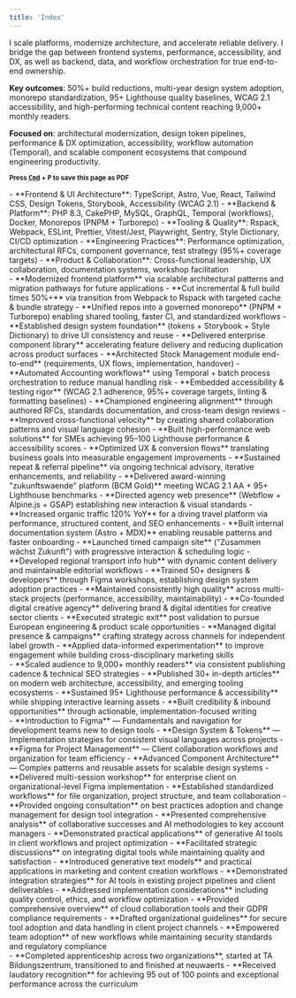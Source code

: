 ```yaml
---
title: 'Index'
---
```


I scale platforms, modernize architecture, and accelerate reliable delivery. I bridge the gap between frontend systems, performance, accessibility, and DX, as well as backend, data, and workflow orchestration for true end-to-end ownership.

**Key outcomes**: 50%+ build reductions, multi-year design system adoption, monorepo standardization, 95+ Lighthouse quality baselines, WCAG 2.1 accessibility, and high-performing technical content reaching 9,000+ monthly readers.

**Focused on**: architectural modernization, design token pipelines, performance & DX optimization, accessibility, workflow automation (Temporal), and scalable component ecosystems that compound engineering productivity.

<Contact class="mt-8" />

<small class="block print:hidden mt-4"><strong>Press <abbr title="Command / Control"><kbd>Cmd</kbd></abbr> + <kbd>P</kbd> to save this page as PDF</strong></small>

<Section
  class="mt-16"
  title="Core Technologies & Domains"
>
  - **Frontend & UI Architecture**: TypeScript, Astro, Vue, React, Tailwind CSS, Design Tokens, Storybook, Accessibility (WCAG 2.1)
  - **Backend & Platform**: PHP 8.3, CakePHP, MySQL, GraphQL, Temporal (workflows), Docker, Monorepos (PNPM + Turborepo)
  - **Tooling & Quality**: Rspack, Webpack, ESLint, Prettier, Vitest/Jest, Playwright, Sentry, Style Dictionary, CI/CD optimization
  - **Engineering Practices**: Performance optimization, architectural RFCs, component governance, test strategy (95%+ coverage targets)
  - **Product & Collaboration**: Cross-functional leadership, UX collaboration, documentation systems, workshop facilitation
</Section>

<Section
  class="mt-16"
  title="Work Experience"
>
  <Entry
    title="Senior Full Stack Engineer at HERO Software"
    subtitle="Apr 2024 — Now &bull; Hanover, Germany"
    skills={['CakePHP','Codegen','Design System','Docker','ESLint','GraphQL','Jest','MySQL','Nuxt','PHP 8.3','PNPM','Playwright','Prettier','Rspack','Sentry','Storybook','Style Dictionary','Tailwind CSS','Temporal','Turborepo','TypeScript','Vitest','Vue.js','WCAG 2.1']}
    url="https://hero-software.de"
  >
    <Skills  skills={['CakePHP','Codegen','Design Systems','Docker','ESLint','GraphQL','Jest','MySQL','Nuxt','PHP 8.3','PNPM','Playwright','Prettier','Rspack','Sentry','Storybook','Style Dictionary','Tailwind CSS','Temporal','Turborepo','TypeScript','Vitest','Vue.js','WCAG 2.1']} />
    - **Modernized frontend platform** via scalable architectural patterns and migration pathways for future applications
    - **Cut incremental & full build times 50%+** via transition from Webpack to Rspack with targeted cache & bundle strategy
    - **Unified repos into a governed monorepo** (PNPM + Turborepo) enabling shared tooling, faster CI, and standardized workflows
    - **Established design system foundation** (tokens + Storybook + Style Dictionary) to drive UI consistency and reuse
    - **Delivered enterprise component library** accelerating feature delivery and reducing duplication across product surfaces
    - **Architected Stock Management module end-to-end** (requirements, UX flows, implementation, handover)
    - **Automated Accounting workflows** using Temporal + batch process orchestration to reduce manual handling risk
    - **Embedded accessibility & testing rigor** (WCAG 2.1 adherence, 95%+ coverage targets, linting & formatting baselines)
    - **Championed engineering alignment** through authored RFCs, standards documentation, and cross-team design reviews
    - **Improved cross-functional velocity** by creating shared collaboration patterns and visual language cohesion
  </Entry>
  <Entry
    title="Freelance Developer & Designer"
    subtitle="Nov 2020 — Now"
  >
    - **Built high-performance web solutions** for SMEs achieving 95–100 Lighthouse performance & accessibility scores
    - **Optimized UX & conversion flows** translating business goals into measurable engagement improvements
    - **Sustained repeat & referral pipeline** via ongoing technical advisory, iterative enhancements, and reliability
  </Entry>
  <Entry
    title="Full Stack Developer at neuwaerts"
    subtitle="Jul 2019 — Mar 2024 &bull; Hanover, Germany"
    url="https://www.neuwaerts.de"
  >
    <Skills skills={['Alpine.js','Astro','Cloudflare','Docker','Figma','GitHub','GitLab','GSAP','JavaScript','MDX','ProcessWire','React', 'Sass','Swup','Tailwind CSS','TypeScript','Vue.js', 'WCAG 2.1','Webflow','webpack','Yii 2.0']} />
    - **Delivered award-winning "zukunftswaende" platform (BCM Gold)** meeting WCAG 2.1 AA + 95+ Lighthouse benchmarks
    - **Directed agency web presence** (Webflow + Alpine.js + GSAP) establishing new interaction & visual standards
    - **Increased organic traffic 120% YoY** for a diving travel platform via performance, structured content, and SEO enhancements
    - **Built internal documentation system (Astro + MDX)** enabling reusable patterns and faster onboarding
    - **Launched timed campaign site** ("Zusammen wächst Zukunft") with progressive interaction & scheduling logic
    - **Developed regional transport info hub** with dynamic content delivery and maintainable editorial workflows
    - **Trained 50+ designers & developers** through Figma workshops, establishing design system adoption practices
    - **Maintained consistently high quality** across multi-stack projects (performance, accessibility, maintainability)
  </Entry>
  <Entry
    title="Media Designer Apprentice at TA Bildungszentrum"
    subtitle="Aug 2018 — May 2019 &bull; Hamelin, Germany"
  />
  <Entry
    title="Co-Founder at XVI CHAPEL"
    subtitle="Apr 2016 — May 2017 &bull; New York, United States &bull; Remote"
  >
    - **Co-founded digital creative agency** delivering brand & digital identities for creative sector clients
    - **Executed strategic exit** post validation to pursue European engineering & product scale opportunities
  </Entry>
  <Entry
    title="Marketing Manager at Word Of Bass Records"
    subtitle="Oct 2015 — Aug 2016 &bull; New York, United States &bull; Remote, Part-time"
  >
    - **Managed digital presence & campaigns** crafting strategy across channels for independent label growth
    - **Applied data-informed experimentation** to improve engagement while building cross-disciplinary marketing skills
  </Entry>
</Section>

<Section
  class="mt-16"
  title="Awards"
>
  <Entry
    title="Content Platforms B2C (Gold) from BCM"
    subtitle="Jan 2022 &bull; Awarded for zukunftswaende in association with neuwaerts"
    url="https://bestofcontentmarketing.com/wp-content/uploads/2024/10/BCM_2022_Shortlist_Gold_.pdf"
  />
</Section>

<Section
  class="mt-16"
  title="Projects & Initiatives"
>
  <Entry
    title="Aggregata"
    subtitle="Aug 2022 — Now &bull; Technical writing and project development"
    url="https://aggregata.de"
  >
    <Skills skills={['Figma','Ghost','Tailwind CSS','TypeScript','Vue']} />
    - **Scaled audience to 9,000+ monthly readers** via consistent publishing cadence & technical SEO strategies
    - **Published 30+ in-depth articles** on modern web architecture, accessibility, and emerging tooling ecosystems
    - **Sustained 95+ Lighthouse performance & accessibility** while shipping interactive learning assets
    - **Built credibility & inbound opportunities** through actionable, implementation-focused writing
  </Entry>
</Section>

<Section class="mt-16" title="Speaking & Workshops">
  <Entry
    title="Figma Workshop Series at neuwaerts"
    subtitle="Nov 2023 &bull; Multi-part training for design and development teams"
  >
    - **Introduction to Figma** — Fundamentals and navigation for development teams new to design tools
    - **Design System & Tokens** — Implementation strategies for consistent visual languages across projects
    - **Figma for Project Management** — Client collaboration workflows and organization for team efficiency
    - **Advanced Component Architecture** — Complex patterns and reusable assets for scalable design systems

  </Entry>
    <Entry
    title='"Working with Projects & Files" Client Workshop'
    subtitle="Sep 2023 &bull; Multi-part organizational training for an enterprise client"
  >
    - **Delivered multi-session workshop** for enterprise client on organizational-level Figma implementation
    - **Established standardized workflows** for file organization, project structure, and team collaboration
    - **Provided ongoing consultation** on best practices adoption and change management for design tool integration
  </Entry>
  <Entry
    title='"Digital Tools for Clients" at neuwaerts'
    subtitle="Jul 2023 &bull; Seminar on AI-enabled collaborative workflows"
  >
    - **Presented comprehensive analysis** of collaborative successes and AI methodologies to key account managers
    - **Demonstrated practical applications** of generative AI tools in client workflows and project optimization
    - **Facilitated strategic discussions** on integrating digital tools while maintaining quality and satisfaction
  </Entry>
  <Entry
    title='"Generative Texts" Workshop at neuwaerts'
    subtitle="May 2023 &bull; Technical overview of emerging AI text generation"
  >
    - **Introduced generative text models** and practical applications in marketing and content creation workflows
    - **Demonstrated integration strategies** for AI tools in existing project pipelines and client deliverables
    - **Addressed implementation considerations** including quality control, ethics, and workflow optimization
  </Entry>
  <Entry
    title='"New Work" Seminar at neuwaerts'
    subtitle="Nov 2019 &bull; Cloud collaboration tools and GDPR compliance"
  >
    - **Provided comprehensive overview** of cloud collaboration tools and their GDPR compliance requirements
    - **Drafted organizational guidelines** for secure tool adoption and data handling in client project channels
    - **Empowered team adoption** of new workflows while maintaining security standards and regulatory compliance
  </Entry>
</Section>

<Section
  class="mt-16"
  title="Education"
>
  <Entry
    title="Media Design Apprenticeship at Multi Media Berufsbildende Schulen Hannover (MMBbS)"
    subtitle="Aug 2018 — Jul 2021 &bull; Hanover, Germany"
  >
    - **Completed apprenticeship across two organizations**, started at TA Bildungszentrum, transitioned to and finished at neuwaerts
    - **Received laudatory recognition** for achieving 95 out of 100 points and exceptional performance across the curriculum
  </Entry>
  <Entry
    title="Matura in Linguistics at Kooperative Gesamtschule Gronau (Leine)"
    subtitle="Sep 2015 — Jun 2018 &bull; Gronau (Leine), Germany"
  />
</Section>
